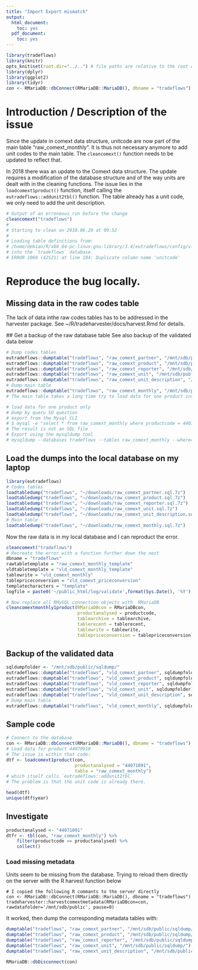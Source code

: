 ```yaml
---
title: "Import Export mismatch"
output:
  html_document:
    toc: yes
  pdf_document:
    toc: yes
---
```


```r
library(tradeflows)
library(knitr)
opts_knit$set(root.dir="../..") # file paths are relative to the root of the project directory
library(dplyr)
library(ggplot2)
library(tidyr)
con <- RMariaDB::dbConnect(RMariaDB::MariaDB(), dbname = "tradeflows")
``` 


# Introduction / Description of the issue

Since the update in comext data structure, unitcode are now part of the main table
"raw_comext_monthly". It is thus not necessary anymore to add unit codes to the main table.
The `cleancomext()` function needs to be updated to reflect that.
 

In 2018 there was an update to the Comext data structure.
The update requires a modification of the database structure and of
the way units are dealt with in the cleaning functions. 
The issue lies in the `loadcomext1product()` function, 
itself calling the `eutradeflows::addunit2tbl()` function.
The table already has a unit code, we only need to add the unit description. 

```r
# Output of an erroneous run before the change
cleancomext("tradeflows")
#
# Starting to clean on 2018.06.29 at 09:52
# 
# Loading table definitions from:
# /home/debian/R/x86_64-pc-linux-gnu-library/3.4/eutradeflows/config/vld_comext.sql
# into the `tradeflows` database.
# ERROR 1060 (42S21) at line 104: Duplicate column name 'unitcode'
```

# Reproduce the bug locally.

## Missing data in the raw codes table
The lack of data inthe raw codes tables has to be addressed in the harvester package. 
See ~/R/tradeharvester/docs/harvest.Rmd for details.

## Get a backup of the raw database table
See also backup of the validated data below
```r
# Dump codes tables
eutradeflows::dumptable("tradeflows", "raw_comext_partner", "/mnt/sdb/public/sqldump/")
eutradeflows::dumptable("tradeflows", "raw_comext_product", "/mnt/sdb/public/sqldump/")
eutradeflows::dumptable("tradeflows", "raw_comext_reporter", "/mnt/sdb/public/sqldump/")
eutradeflows::dumptable("tradeflows", "raw_comext_unit", "/mnt/sdb/public/sqldump/")
eutradeflows::dumptable("tradeflows", "raw_comext_unit_description", "/mnt/sdb/public/sqldump/")
# Dump main table
eutradeflows::dumptable("tradeflows", "raw_comext_monthly", "/mnt/sdb/public/sqldump/")
# The main table takes a long time try to load data for one product instead

# load data for one product only
# Dump by queru SO question
# export from the Mysql CLI
# $ mysql -e "select * from raw_comext_monthly where productcode = 44071091" tradeflows > swd44071091.sql
# The result is not an SQL file
# Export using the mysqldump tool
# mysqldump --databases tradeflows --tables raw_comext_monthly --where="productcode = 44071091" > swd44071091.sql
```


## Load the dumps into the local database on my laptop

```r
library(eutradeflows)
# Codes tables
loadtabledump("tradeflows", "~/downloads/raw_comext_partner.sql.7z")
loadtabledump("tradeflows", "~/downloads/raw_comext_product.sql.7z")
loadtabledump("tradeflows", "~/downloads/raw_comext_reporter.sql.7z")
loadtabledump("tradeflows", "~/downloads/raw_comext_unit.sql.7z")
loadtabledump("tradeflows", "~/downloads/raw_comext_unit_description.sql.7z")
# Main table
loadtabledump("tradeflows", "~/downloads/raw_comext_monthly.sql.7z")
```

Now the raw data is in my local database and I can reproduct the error.
```r
cleancomext("tradeflows")
# Recreate the error with a function further down the nest 
dbname = "tradeflows"
rawtabletemplate = "raw_comext_monthly_template"
vldtabletemplate = "vld_comext_monthly_template"
tablewrite = "vld_comext_monthly"
tablepriceconversion = "vld_comext_priceconversion"
templatecharacters = "template"
logfile = paste0('~/public_html/log/validate',format(Sys.Date(), '%Y'),'.txt')

# Now replace all RMySQL connection objects with  RMariaDB
cleancomextmonthly1product(RMariaDBcon = RMariaDBcon,
                           productanalysed = productcode,
                           tablearchive = tablearchive,
                           tablerecent = tablerecent,
                           tablewrite = tablewrite,
                           tablepriceconversion = tablepriceconversion)
```


## Backup of the validated data
```r
sqldumpfolder <- "/mnt/sdb/public/sqldump/"
eutradeflows::dumptable("tradeflows", "vld_comext_partner", sqldumpfolder)
eutradeflows::dumptable("tradeflows", "vld_comext_product", sqldumpfolder)
eutradeflows::dumptable("tradeflows", "vld_comext_reporter", sqldumpfolder)
eutradeflows::dumptable("tradeflows", "vld_comext_unit", sqldumpfolder)
eutradeflows::dumptable("tradeflows", "vld_comext_unit_description", sqldumpfolder)
# Dump main table
eutradeflows::dumptable("tradeflows", "vld_comext_monthly", sqldumpfolder)
```




## Sample code
```r
# Connect to the database
con <- RMariaDB::dbConnect(RMariaDB::MariaDB(), dbname = "tradeflows")
# Load data for product 44079910
# The issue is within that code:
dtf <- loadcomext1product(con,
                          productanalysed = "44071091",
                          table = "raw_comext_monthly")
# which itself calls `eutradeflows::addunit2tbl`
# The problem is that the unit code is already there. 

head(dtf)
unique(dtf$year)
```

## Investigate

```r
productanalysed <- "44071091"
dtfr <- tbl(con, "raw_comext_monthly") %>%
    filter(productcode == productanalysed) %>%
    collect()
```


### Load missing metadata
Units seem to be missing from the database. 
Trying to reload them directly on the server with the R harvest function below
```
# I copied the following R commants to the server directly 
con <- RMariaDB::dbConnect(RMariaDB::MariaDB(), dbname = "tradeflows")
tradeharvester::harvestcomextmetadata(RMariaDBcon=con, rawdatafolder='/mnt/sdb/public', pause=0)
```

It worked, then dump the corresponding metadata tables with:
```r
dumptable("tradeflows", "raw_comext_partner", "/mnt/sdb/public/sqldump/")
dumptable("tradeflows", "raw_comext_product", "/mnt/sdb/public/sqldump/")
dumptable("tradeflows", "raw_comext_reporter", "/mnt/sdb/public/sqldump/")
dumptable("tradeflows", "raw_comext_unit", "/mnt/sdb/public/sqldump/")
dumptable("tradeflows", "raw_comext_unit_description", "/mnt/sdb/public/sqldump/")
```



```r
RMariaDB::dbDisconnect(con)
```



